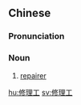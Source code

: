 ==Chinese==
{{zh-forms|type=21}}

===Pronunciation===
{{zh-pron
|m=xiūlǐgōng
|c=sau1 lei5 gung1
|cat=n
}}

===Noun===
{{zh-noun}}

# [[repairer]]
#: {{zh-x|汽車 修理工|[[auto mechanic]]}}

{{zh-cat|Occupations}}

[[hu:修理工]]
[[sv:修理工]]